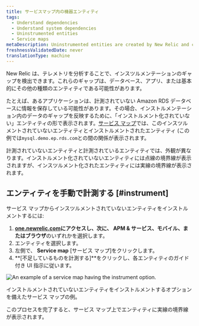 ```yaml
---
title: サービスマップ内の機器エンティティ
tags:
  - Understand dependencies
  - Understand system dependencies
  - Uninstrumented entities
  - Service maps
metaDescription: Uninstrumented entities are created by New Relic and can be easily instrumented by the customer
freshnessValidatedDate: never
translationType: machine
---
```


New Relic は、テレメトリを分析することで、インスツルメンテーションのギャップを検出できます。これらのギャップは、データベース、アプリ、または基本的にその他の種類のエンティティである可能性があります。

たとえば、あるアプリケーションは、計測されていない Amazon RDS データベースに情報を保存している可能性があります。その場合、インストルメンテーション内のデータのギャップを反映するために、「インストルメント化されていない」エンティティの形で表示されます。[サービス マップ](/docs/new-relic-solutions/new-relic-one/ui-data/service-maps/introduction-service-maps)では、このインスツルメントされていないエンティティとインストルメントされたエンティティ (この例では`mysql.demo.ep.rds.com`との間の関係が表示されます。

計測されていないエンティティと計測されているエンティティでは、外観が異なります。インストルメント化されていないエンティティには点線の境界線が表示されますが、インスツルメント化されたエンティティには実線の境界線が表示されます。

## エンティティを手動で計測する [#instrument]

サービス マップからインスツルメントされていないエンティティをインストルメントするには:

1. **[one.newrelic.com](https://one.newrelic.com/all-capabilities)**にアクセスし、次に、 **APM & サービス**、**モバイル**、または**ブラウザ**のいずれかを選択します。
2. エンティティを選択します。
3. 左側で、 **Service map** \[サービス マップ]をクリックします。
4. **\[不足しているものを計測する]**をクリックし、各エンティティのガイド付き UI 指示に従います。

<img
  title="uninstrumented entity service map.png"
  alt="An example of a service map having the instrument option."
  src="/images/mapsSolutions_screenshot-crop_uninstrumented-entity.webp"
/>

<figcaption>
  インストルメントされていないエンティティをインストルメントするオプションを備えたサービス マップの例。
</figcaption>

このプロセスを完了すると、サービス マップ上でエンティティに実線の境界線が表示されます。
